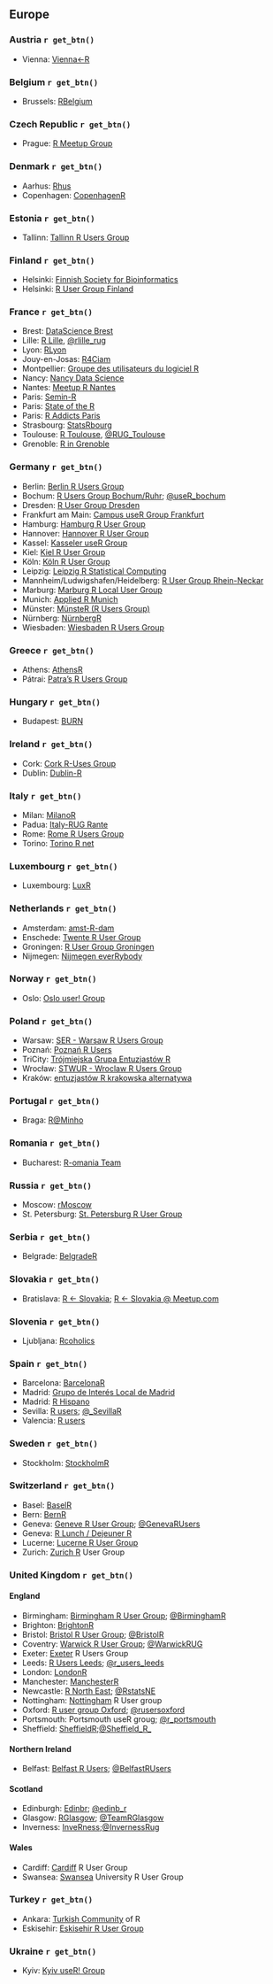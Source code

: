 ## Europe

### Austria `r get_btn()`

  * Vienna: [Vienna<-R](https://www.meetup.com/ViennaR/)
  
### Belgium `r get_btn()`

  * Brussels: [RBelgium](https://www.meetup.com/RBelgium/)

### Czech Republic `r get_btn()` 

  * Prague: [R Meetup Group](https://www.meetup.com/Prague-R-Meetup-Group/)

### Denmark `r get_btn()`

  * Aarhus: [Rhus](https://www.meetup.com/Rhus-useR-group)
  * Copenhagen: [CopenhagenR](https://www.meetup.com/CopenhagenR-useR-Group/)
  
### Estonia `r get_btn()`

  * Tallinn: [Tallinn R Users Group](https://www.meetup.com/r-tallinn/) 

### Finland `r get_btn()`

  * Helsinki: [Finnish Society for Bioinformatics](http://www.bioinf.fi/)
  * Helsinki: [R User Group Finland](https://www.meetup.com/R-User-Group-Finland/)

### France `r get_btn()`

  *  Brest: [DataScience Brest](https://www.meetup.com/fr-FR/Data-Science-Brest/)
  *  Lille: [R Lille](http://meetup.rlille.fr/), [@rlille_rug](https://twitter.com/rlille_rug)
  *  Lyon: [RLyon](https://www.meetup.com/R-Lyon/)
  *  Jouy-en-Josas: [R4Ciam](http://ciam.inra.fr/r4ciam/)
  *  Montpellier: [Groupe des utilisateurs du logiciel R](http://forums.cirad.fr/logiciel-R/)
  *  Nancy: [Nancy Data Science](https://www.meetup.com/nancydatascience/)
  *  Nantes: [Meetup R Nantes](https://www.meetup.com/fr-FR/Meetup-R-Nantes/)
  *  Paris: [Semin-R](http://www.mnhn.fr/semin-r/)
  *  Paris: [State of the R](http://stateofther.github.io/)
  *  Paris: [R Addicts Paris](https://www.meetup.com/rparis/events/124508332/)
  *  Strasbourg: [StatsRbourg](https://www.meetup.com/StatsRbourg/)
  *  Toulouse: [R Toulouse](http://r-toulouse.netlify.com/), [\@RUG_Toulouse](https://twitter.com/RUG_Toulouse)
  *  Grenoble: [R in Grenoble](https://r-in-grenoble.github.io/)
  
### Germany  `r get_btn()`

  *  Berlin: [Berlin R Users Group](https://www.meetup.com/Berlin-R-Users-Group/ )
  *  Bochum: [R Users Group Bochum/Ruhr](https://user.ruhr-uni-bochum.de/); [\@useR_bochum](https://twitter.com/useR_bochum)
  *  Dresden: [R User Group Dresden](http://rusersdresden.wordpress.com/)
  *  Frankfurt am Main: [Campus useR Group Frankfurt](https://www.meetup.com/r-frankfurt/)
  *  Hamburg: [Hamburg R User Group](https://www.meetup.com/Hamburg-R-User-Group/)
  *  Hannover: [Hannover R User Group](https://www.meetup.com/de-DE/Hannover-R-User-Group/) 
  *  Kassel: [Kasseler useR Group](https://www.meetup.com/Kassel-useR-Group/)
  *  Kiel: [Kiel R User Group](https://www.meetup.com/de-DE/Kiel-R-User-Group/)
  *  Köln: [Köln R User Group](https://www.meetup.com/KoelnRUG/)
  *  Leipzig: [Leipzig R Statistical Computing](https://www.meetup.com/Leipzig-R-statistical-computing/)
  *  Mannheim/Ludwigshafen/Heidelberg: [R User Group Rhein-Neckar](https://www.meetup.com/R-User-Group-Rhein-Neckar)
  *  Marburg: [Marburg R Local User Group](http://www.r-marburg.de/)
  *  Munich: [Applied R Munich](https://www.meetup.com/Applied-R-Munich)
  *  Münster: [MünsteR (R Users Group)](https://www.meetup.com/Munster-R-Users-Group)
  *  Nürnberg: [NürnbergR](https://www.xing.com/net/ruser-nuernberg/)
  *  Wiesbaden: [Wiesbaden R Users Group](https://www.meetup.com/Wiesbaden-R-Users-Group)
  
### Greece `r get_btn()`

  * Athens: [AthensR](https://www.meetup.com/AthensR/)
  * Pátrai: [Patra's R Users Group](https://www.meetup.com/Patras-R-Users-Group)

### Hungary `r get_btn()`

  * Budapest: [BURN](https://www.meetup.com/Budapest-Users-of-R-Network)

### Ireland `r get_btn()`

  * Cork: [Cork R-Uses Group](https://www.meetup.com/Cork-Ireland-R-Users-Group/)
  * Dublin: [Dublin-R](https://www.meetup.com/DublinR/)

### Italy `r get_btn()`

  * Milan: [MilanoR](http://www.milanor.net/)
  * Padua: [Italy-RUG Rante](https://groups.google.com/group/rante)
  * Rome: [Rome R Users Group](https://www.meetup.com/rome-r-users-group)
  * Torino: [Torino R net](http://torinor.net/)

### Luxembourg `r get_btn()`

  * Luxembourg: [LuxR](https://www.meetup.com/LuxRgroup/)

### Netherlands `r get_btn()`

  * Amsterdam: [amst-R-dam](https://www.meetup.com/amst-R-dam/)
  * Enschede: [Twente R User Group](http://twenterug.wordpress.com/)
  * Groningen: [R User Group Groningen](http://richelbilderbeek.nl/RuserGroupGroningen.htm)
  * Nijmegen: [Nijmegen everRybody](https://www.meetup.com/Nijmegen-eveRybody/)

### Norway `r get_btn()`

  * Oslo: [Oslo user! Group](https://www.meetup.com/Oslo-useR-Group/)

### Poland `r get_btn()`

  * Warsaw: [SER - Warsaw R Users Group](https://www.meetup.com/Spotkania-Entuzjastow-R-Warsaw-R-Users-Group-Meetup/)
  * Poznań: [Poznań R Users](https://www.meetup.com/Poznan-R-User-Group-PAZUR/)
  * TriCity: [Trójmiejska Grupa Entuzjastów R](https://www.meetup.com/Trojmiejska-Grupa-Entuzjastow-R/)
  * Wrocław: [STWUR - Wroclaw R Users Group](https://www.meetup.com/Wroclaw-R-Users-Group/)
  * Kraków: [entuzjastów R krakowska alternatywa](https://www.meetup.com/erkakrakow/)

### Portugal `r get_btn()`

  * Braga: [R@Minho](https://www.meetup.com/R-Minho/)

### Romania `r get_btn()`

  * Bucharest: [R-omania Team](http://www.r-project.ro/our_team.html)

### Russia `r get_btn()`

  * Moscow: [rMoscow](https://www.meetup.com/rMoscow/)
  * St. Petersburg: [St. Petersburg R User Group](https://www.meetup.com/St-Petersburg-R-User-Group/)

### Serbia `r get_btn()`

  * Belgrade: [BelgradeR](https://www.meetup.com/BelgradeR/)
  
### Slovakia `r get_btn()`
  * Bratislava: [R <- Slovakia](https://www.facebook.com/groups/931707906955080/); [R <- Slovakia @ Meetup.com](https://www.meetup.com/R-Slovakia/)

### Slovenia `r get_btn()`

  * Ljubljana: [Rcoholics](https://groups.google.com/group/rkoholikiAnonymous)

### Spain `r get_btn()`

  * Barcelona: [BarcelonaR](https://www.barcelonar.org/)
  * Madrid: [Grupo de Interés Local de Madrid](http://madrid.r-es.org/)
  * Madrid: [R Hispano](http://r-es.org/)
  * Sevilla: [R users](https://sevillarusers.netlify.app/); [\@_SevillaR](https://twitter.com/_SevillaR)
  * Valencia: [R users](https://valenciarusers.wordpress.com/)

### Sweden `r get_btn()`

  * Stockholm: [StockholmR](https://www.meetup.com/StockholmR/)

### Switzerland `r get_btn()`

  * Basel: [BaselR](http://www.baselr.org/)
  * Bern: [BernR](https://www.meetup.com/Bern-R/)
  * Geneva: [Geneve R User Group](https://www.meetup.com/Geneve-R-User-Group/); [\@GenevaRUsers](https://twitter.com/GenevaRUsers)
  * Geneva: [R Lunch / Dejeuner R](http://use-r-carlvogt.github.io/prochains-lunchs/)
  * Lucerne: [Lucerne R User Group](https://www.meetup.com/Lucerne-R-User-Group/)
  * Zurich: [Zurich R](https://www.meetup.com/Zurich-R-User-Group/) User Group

### United Kingdom `r get_btn()`

#### England {-}

  * Birmingham: [Birmingham R User Group](https://www.meetup.com/BirminghamR/); [\@BirminghamR](https://twitter.com/birminghamr)
  * Brighton: [BrightonR](https://www.eventbrite.co.uk/e/brighton-r-supported-by-silicon-brighton-tickets-83952178225)
  * Bristol: [Bristol R User Group](https://www.meetup.com/Bristol-R-User-Group/); [\@BristolR](https://twitter.com/BristolRUsers)
  * Coventry: [Warwick R User Group](http://warwick.ac.uk/wrug); [\@WarwickRUG](https://twitter.com/WarwickRUG)
  * Exeter: [Exeter](https://www.meetup.com/Exeter-R-Users-Group-Exeter-Devon-England/) R Users Group
  * Leeds: [R Users Leeds](https://r-users-leeds.netlify.com/about/); [\@r_users_leeds](https://twitter.com/r_users_leeds)
  * London: [LondonR](https://www.meetup.com/LondonR/)
  * Manchester: [ManchesterR](https://www.meetup.com/manchester-r/)
  * Newcastle: [R North East](https://rnortheast.github.io/); [\@RstatsNE](https://twitter.com/RstatsNE)
  * Nottingham: [Nottingham](https://www.meetup.com/NottinghamR-Nottingham-R-Users-Group/) R User group
  * Oxford: [R user group Oxford](https://r-oxford.github.io/); [\@rusersoxford](https://twitter.com/rusersoxford)
  * Portsmouth: Portsmouth useR groug; [\@r_portsmouth](https://twitter.com/r_portsmouth)
  * Sheffield: [SheffieldR](https://www.meetup.com/SheffieldR-Sheffield-R-Users-Group/);[\@Sheffield_R_](https://twitter.com/Sheffield_R_)

#### Northern Ireland {-}

  * Belfast: [Belfast R Users](http://brusers.tumblr.com/); [\@BelfastRUsers](https://twitter.com/BelfastRUsers)

#### Scotland {-}

  * Edinburgh: [Edinbr](http://edinbr.org); [\@edinb_r](https://twitter.com/edinb_r)
  * Glasgow: [RGlasgow](https://www.meetup.com/RGlasgow); [\@TeamRGlasgow](https://twitter.com/teamrglasgow)
  * Inverness: [InveRness](https://www.facebook.com/InveRness-R-User-Group-195100587522377/);[\@InvernessRug](https://twitter.com/InvernessRug)

#### Wales {-}

  * Cardiff: [Cardiff](https://www.meetup.com/Cardiff-R-User-Group/) R User Group
  * Swansea: [Swansea](https://sites.google.com/site/swanseauniversityrusergroup/home) University R User Group

### Turkey `r get_btn()`

  * Ankara: [Turkish Community](https://www.meetup.com/Turkish-Community-of-R/) of R
  * Eskisehir: [Eskisehir R User Group](https://www.meetup.com/tr-TR/Eskisehir-R-Users-Group-Data-Science-Society/)

### Ukraine `r get_btn()`

  * Kyiv: [Kyiv useR! Group](https://www.meetup.com/Kyiv-useR-Group/)
